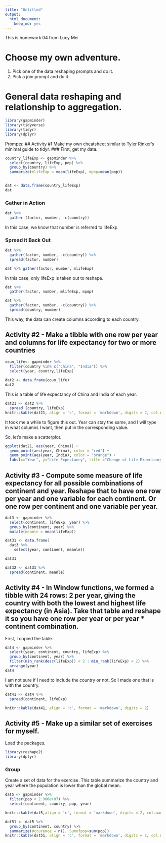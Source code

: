 ```yaml
---
title: "Untitled"
output: 
  html_document: 
    keep_md: yes
---
```


This is homework 04 from Lucy Mei.



# Choose my own adventure.
1. Pick one of the data reshaping prompts and do it.
2. Pick a join prompt and do it.

# General data reshaping and relationship to aggregation.

```r
library(gapminder)
library(tidyverse)
library(tidyr)
library(dplyr)
```

Prompts: 
## Activity #1
Make my own cheatsheet similar to Tyler Rinker's minimal guide to tidyr.
### First, get my data.
```r
country_lifeExp <- gapminder %>%
  select(country, lifeExp, pop) %>%
  group_by(country) %>%
  summarize(mlifeExp = mean(lifeExp), mpop=mean(pop))
  

dat <- data.frame(country_lifeExp)
dat
```

### Gather in Action
```r
dat %>% 
  gather (factor, number, -c(country))
```
In this case, we know that number is referred to lifeExp.

### Spread it Back Out
```r
dat %>% 
  gather(factor, number, -c(country)) %>%
  spread(factor, number)
```

```r
dat %>% gather(factor, number, mlifeExp)
```
In this case, only lifeExp is taken out to reshape.

```r
dat %>% 
  gather(factor, number, mlifeExp, mpop)
```

```r
dat %>% 
  gather(factor, number, -c(country)) %>%
  spread(country, number)
```
This way, the data can create columns according to each country.

## Activity #2 - Make a tibble with one row per year and columns for life expectancy for two or more countries
```r
coun_life<- gapminder %>%
  filter(country %in% c("China", "India")) %>%
  select(year, country,lifeExp) 
  
dat2 <- data.frame(coun_life)
dat2
```

This is a table of life expectancy of China and India of each year.
```r
dat21 <- dat2 %>% 
  spread (country, lifeExp)
knitr::kable(dat21, align = 'c', format = 'markdown', digits = 2, col.names= c("Year", "China", "India"))
```
It took me a while to figure this out. Year can stay the same, and I will type in what columns I want, then put in the corresponding value.

So, let's make a scatterplot. 
```r
ggplot(dat21, aes(year, China)) +
  geom_point(aes(year, China), color = "red") +
  geom_point(aes(year, India), color = "orange") +
  labs(x="Year", y="Life Expectancy", title ="Change of Life Expectancy of China and India Over Time")
```

## Activity #3 - Compute some measure of life expectancy for all possible combinations of continent and year. Reshape that to have one row per year and one variable for each continent. Or one row per continent and one variable per year.

```r
dat3 <- gapminder %>%
  select(continent, lifeExp, year) %>%
  group_by(continent, year) %>%
  mutate(meanle = mean(lifeExp))

dat31 <- data.frame(
  dat3 %>%
    select(year, continent, meanle))

dat31
```
```r
dat32 <- dat31 %>%
  spread(continent, meanle)
```

## Activity #4 - In Window functions, we formed a tibble with 24 rows: 2 per year, giving the country with both the lowest and highest life expectancy (in Asia). Take that table and reshape it so you have one row per year or per year * continent combination.

First, I copied the table.
```r
dat4 <- gapminder %>%
  select(year, continent, country, lifeExp) %>%
  group_by(continent, year) %>%
  filter(min_rank(desc(lifeExp)) < 2 | min_rank(lifeExp) < 2) %>% 
  arrange(year) 
dat4
```
I am not sure if I need to include the country or not. So I made one that is with the country.
```r
dat41 <- dat4 %>%
  spread(continent, lifeExp)

knitr::kable(dat41, align = 'c', format = 'markdown', digits = 2)

```

## Activity #5 - Make up a similar set of exercises for myself.
Load the packages.
```r
library(reshape2)
library(dplyr)
```

### Group
Create a set of data for the exercise. This table summarize the country and year where the population is lower than the global mean.
```r
dat5 <- gapminder %>%
  filter(pop < 2.960e+07) %>%
  select(continent, country, pop, year)

knitr::kable(dat5,align = 'c', format = 'markdown', digits = 2, col.names=c("Continent", "Country", "Population", "Year"))

dat51 <- dat5 %>%
  group_by(continent, country) %>%
  summarize(Occurence = n(), Sumofpop=sum(pop))
knitr::kable(dat51, align = 'c', format = 'markdown', digits = 2, col.names=c("Continent", "Country", "Number of year with low population", "Sum of population"))
```


